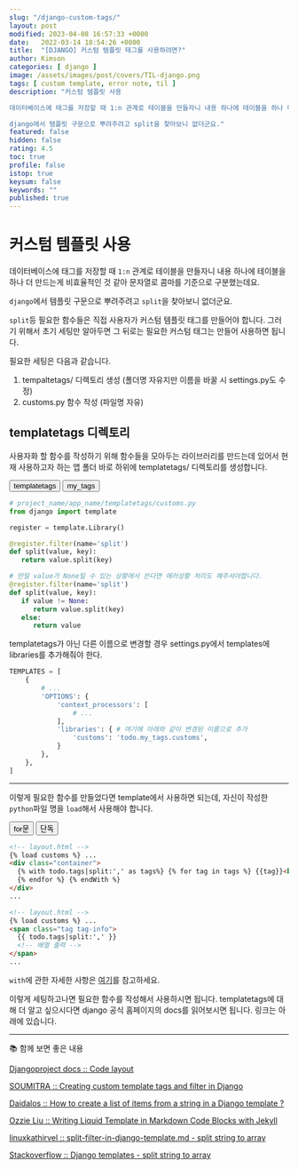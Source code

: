 ```yaml
---
slug: "/django-custom-tags/"
layout: post
modified: 2023-04-08 16:57:33 +0000
date:   2022-03-14 18:54:26 +0000
title:  "[DJANGO] 커스텀 템플릿 태그를 사용하려면?"
author: Kimson
categories: [ django ]
image: /assets/images/post/covers/TIL-django.png
tags: [ custom template, error note, til ]
description: "커스텀 템플릿 사용

데이터베이스에 태그를 저장할 때 1:n 관계로 테이블을 만들자니 내용 하나에 테이블을 하나 더 만드는게 비효율적인 것 같아 문자열로 콤마를 기준으로 구분했는데요.

django에서 템플릿 구문으로 뿌려주려고 split을 찾아보니 없더군요."
featured: false
hidden: false
rating: 4.5
toc: true
profile: false
istop: true
keysum: false
keywords: ""
published: true
---
```


# 커스텀 템플릿 사용

데이터베이스에 태그를 저장할 때 `1:n` 관계로 테이블을 만들자니 내용 하나에 테이블을 하나 더 만드는게 비효율적인 것 같아 문자열로 콤마를 기준으로 구분했는데요.

`django`에서 템플릿 구문으로 뿌려주려고 `split`을 찾아보니 없더군요.

`split`등 필요한 함수들은 직접 사용자가 커스텀 템플릿 태그를 만들어야 합니다. 그러기 위해서 초기 세팅만 알아두면 그 뒤로는 필요한 커스텀 태그는 만들어 사용하면 됩니다.

필요한 세팅은 다음과 같습니다.

1. tempaltetags/ 디렉토리 생성 (폴더명 자유지만 이름을 바꿀 시 settings.py도 수정)
2. customs.py 함수 작성 (파일명 자유)

## templatetags 디렉토리

사용자화 할 함수를 작성하기 위해 함수들을 모아두는 라이브러리를 만드는데 있어서 현재 사용하고자 하는 앱 폴더 바로 하위에 templatetags/ 디렉토리를 생성합니다.

<div class='btn-bundle'>
  <button class='btn btn-info' target='origin' group='one'>
    templatetags
  </button>
  <button class='btn btn-info' target='change' group='one'>
    my_tags
  </button>
</div>

```python
# project_name/app_name/templatetags/customs.py
from django import template

register = template.Library()

@register.filter(name='split')
def split(value, key):
   return value.split(key)

# 만일 value가 None일 수 있는 상황에서 쓴다면 에러상황 처리도 해주셔야합니다.
@register.filter(name='split')
def split(value, key):
   if value != None:
      return value.split(key)
   else:
      return value
```

<div page='change' group='one'>
  templatetags가 아닌 다른 이름으로 변경할 경우 settings.py에서 templates에
  libraries를 추가해줘야 한다.
</div>

```python
TEMPLATES = [
    {
        # ...
        'OPTIONS': {
            'context_processors': [
                # ...
            ],
            'libraries': { # 여기에 아래와 같이 변경된 이름으로 추가
                'customs': 'todo.my_tags.customs',
            }
        },
    },
]
```

---

이렇게 필요한 함수를 만들었다면 template에서 사용하면 되는데, 자신이 작성한 `python`파일 명을 `load`해서 사용해야 합니다.

<div class='btn-bundle'>
  <button class='btn btn-info' target='first' group='two'>
    for문
  </button>
  <button class='btn btn-info' target='second' group='two'>
    단독
  </button>
</div>

```html
<!-- layout.html -->
{% load customs %} ...
<div class="container">
  {% with todo.tags|split:',' as tags%} {% for tag in tags %} {{tag}}<br />
  {% endfor %} {% endWith %}
</div>
...
```

```html
<!-- layout.html -->
{% load customs %} ...
<span class="tag tag-info">
  {{ todo.tags|split:',' }}
  <!-- 배열 출력 -->
</span>
...
```

`with`에 관한 자세한 사항은 [여기](https://docs.djangoproject.com/en/4.0/ref/templates/builtins/)를 참고하세요.

이렇게 세팅하고나면 필요한 함수를 작성해서 사용하시면 됩니다. templatetags에 대해 더 알고 싶으시다면 django 공식 홈페이지의 docs를 읽어보시면 됩니다. 링크는 아래에 있습니다.

---

📚 함께 보면 좋은 내용

[Djangoproject docs :: Code layout](https://docs.djangoproject.com/en/4.0/howto/custom-template-tags/#code-layout)

[SOUMITRA :: Creating custom template tags and filter in Django](https://roytuts.com/creating-custom-template-tags-and-filter-in-django/)

[Daidalos :: How to create a list of items from a string in a Django template ?](https://moonbooks.org/Articles/How-to-create-a-list-of-items-from-a-string-in-a-Django-template-/)

[Ozzie Liu :: Writing Liquid Template in Markdown Code Blocks with Jekyll](https://ozzieliu.com/2016/04/26/writing-liquid-template-in-markdown-with-jekyll/)

[linuxkathirvel :: split-filter-in-django-template.md - split string to array](https://gist.github.com/linuxkathirvel/8127c40fdad028bbb79bec24f36eee1c)

[Stackoverflow :: Django templates - split string to array](https://stackoverflow.com/questions/8317537/django-templates-split-string-to-array)
